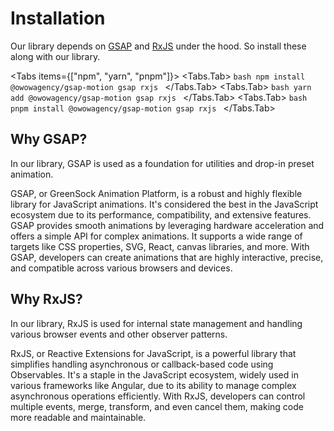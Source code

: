 
# Installation

Our library depends on [GSAP](https://greensock.com/) and [RxJS](https://rxjs.dev/) under the hood. So install these along with our library.

<Tabs items={["npm", "yarn", "pnpm"]}>
  <Tabs.Tab>
    ```bash
    npm install @owowagency/gsap-motion gsap rxjs
    ```
  </Tabs.Tab>
  <Tabs.Tab>
    ```bash
    yarn add @owowagency/gsap-motion gsap rxjs
    ```
  </Tabs.Tab>
  <Tabs.Tab>
    ```bash
    pnpm install @owowagency/gsap-motion gsap rxjs
    ```
  </Tabs.Tab>
</Tabs>

## Why GSAP?

In our library, GSAP is used as a foundation for utilities and drop-in preset animation.

GSAP, or GreenSock Animation Platform, is a robust and highly flexible library for JavaScript animations. It's considered the best in the JavaScript ecosystem due to its performance, compatibility, and extensive features. GSAP provides smooth animations by leveraging hardware acceleration and offers a simple API for complex animations. It supports a wide range of targets like CSS properties, SVG, React, canvas libraries, and more. With GSAP, developers can create animations that are highly interactive, precise, and compatible across various browsers and devices.

## Why RxJS?

In our library, RxJS is used for internal state management and handling various browser events and other observer patterns.

RxJS, or Reactive Extensions for JavaScript, is a powerful library that simplifies handling asynchronous or callback-based code using Observables. It's a staple in the JavaScript ecosystem, widely used in various frameworks like Angular, due to its ability to manage complex asynchronous operations efficiently. With RxJS, developers can control multiple events, merge, transform, and even cancel them, making code more readable and maintainable.
